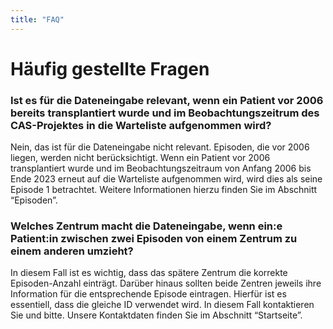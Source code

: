 ```yaml
---
title: "FAQ"
---
```


# Häufig gestellte Fragen

### Ist es für die Dateneingabe relevant, wenn ein Patient vor 2006 bereits transplantiert wurde und im Beobachtungszeitrum des CAS-Projektes in die Warteliste aufgenommen wird?

Nein, das ist für die Dateneingabe nicht relevant. Episoden, die vor 2006 liegen, werden nicht berücksichtigt. Wenn ein Patient vor 2006 transplantiert wurde und im Beobachtungszeitraum von Anfang 2006 bis Ende 2023 erneut auf die Warteliste aufgenommen wird, wird dies als seine Episode 1 betrachtet. Weitere Informationen hierzu finden Sie im Abschnitt "Episoden".

### Welches Zentrum macht die Dateneingabe, wenn ein:e Patient:in zwischen zwei Episoden von einem Zentrum zu einem anderen umzieht?

In diesem Fall ist es wichtig, dass das spätere Zentrum die korrekte Episoden-Anzahl einträgt. Darüber hinaus sollten beide Zentren jeweils ihre Information für die entsprechende Episode eintragen. Hierfür ist es essentiell, dass die gleiche ID verwendet wird. In diesem Fall kontaktieren Sie und bitte. Unsere Kontaktdaten finden Sie im Abschnitt "Startseite".
